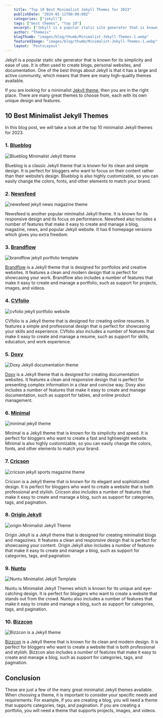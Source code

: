 ```yaml
---
    title: "Top 10 Best Minimalist Jekyll Themes for 2023"
    publishDate: "2024-01-11T00:00:00Z"
    categories: ["jekyll"]
    tags: ["best themes", "top 10"]
    excerpt: ["Jekyll is a popular static site generator that is known for its simplicity and ease of use. It is often used to create blogs, personal websites, and documentation."]
    author: "Themeix"
    blogThumb: "images/blog/thumb/Minimalist-Jekyll-Themes-1.webp" 
    featuredImage: "images/blog/thumb/Minimalist-Jekyll-Themes-1.webp"
    layout: 'PostsLayout'
---
```

Jekyll is a popular static site generator that is known for its simplicity and ease of use. It is often used to create blogs, personal websites, and documentation. One of the best things about Jekyll is that it has a large and active community, which means that there are many high-quality themes available.

If you are looking for a minimalist [Jekyll theme](https://themeix.com/product/category/jekyll-themes/), then you are in the right place. There are many great themes to choose from, each with its own unique design and features.

10 Best Minimalist Jekyll Themes
--------------------------------

In this blog post, we will take a look at the top 10 minimalist Jekyll themes for 2023.

### 1\. [Blueblog](https://themeix.com/product/category/jekyll-themes/)

![Blueblog Minimalist Jekyll theme](https://themeix.com/wp-content/uploads/Blueblog-Minimalist-Jekyll-theme.webp "Top 10 Best Minimalist Jekyll Themes for 2023 1")

Blueblog is a classic Jekyll theme that is known for its clean and simple design. It is perfect for bloggers who want to focus on their content rather than their website’s design. Blueblog is also highly customizable, so you can easily change the colors, fonts, and other elements to match your brand.

### 2\. [Newsfeed](https://themeix.com/product/newsfeed-responsive-jekyll-news-magazine-theme/)

![newsfeed jekyll news magazine theme](https://themeix.com/wp-content/uploads/newsfeed-jekyll-news-magazine-theme.webp "Top 10 Best Minimalist Jekyll Themes for 2023 2")

Newsfeed is another popular minimalist Jekyll theme. It is known for its responsive design and its focus on performance. Newsfeed also includes a number of features that make it easy to create and manage a blog, magazine, news, and popular Jekyll website. It has 6 homepage versions which gives you extra freedom.

### 3\. [Brandflow](https://themeix.com/product/brandflow-jekyll-portfolio-theme/)

![brandflow jekyll portfolio template](https://themeix.com/wp-content/uploads/brandflow-jekyll-portfolio-template.webp "Top 10 Best Minimalist Jekyll Themes for 2023 3")

[Brandflow](https://themeix.com/product/brandflow-jekyll-portfolio-theme/) is a Jekyll theme that is designed for portfolios and creative websites. It features a clean and modern design that is perfect for showcasing your work. Brandflow also includes a number of features that make it easy to create and manage a portfolio, such as support for projects, images, and videos.

### 4\. [CVfolio](https://themeix.com/product/cvfolio-jekyll-cv-resume-personal-portfolio-theme/)

![cvfolio jekyll portfolio website](https://themeix.com/wp-content/uploads/cvfolio-jekyll-portfolio-website.webp "Top 10 Best Minimalist Jekyll Themes for 2023 4")

CVfolio is a Jekyll theme that is designed for creating online resumes. It features a simple and professional design that is perfect for showcasing your skills and experience. CVfolio also includes a number of features that make it easy to create and manage a resume, such as support for skills, education, and work experience.

### 5\. [Doxy](https://themeix.com/product/doxy-documentation-website-jekyll-template/)

![Doxy Jekyll documentation theme](https://themeix.com/wp-content/uploads/Doxy-Jekyll-documentation-theme.webp "Top 10 Best Minimalist Jekyll Themes for 2023 5")

[Doxy](https://themeix.com/product/doxy-documentation-website-jekyll-template/) is a Jekyll theme that is designed for creating documentation websites. It features a clean and responsive design that is perfect for presenting complex information in a clear and concise way. Doxy also includes a number of features that make it easy to create and manage documentation, such as support for tables, and online product management.

### 6\. [Minimal](https://themeforest.net/item/minimal-responsive-jekyll-theme/20919389)

![minimal jekyll theme](https://themeix.com/wp-content/uploads/minimal-jekyll-theme.webp "Top 10 Best Minimalist Jekyll Themes for 2023 6")

Minimal is a Jekyll theme that is known for its simplicity and speed. It is perfect for bloggers who want to create a fast and lightweight website. Minimal is also highly customizable, so you can easily change the colors, fonts, and other elements to match your brand.

### 7\. [Cricson](https://themeix.com/product/cricson-responsive-magazine-jekyll-blog-theme/)

![cricson jekyll sports magazine theme](https://themeix.com/wp-content/uploads/cricson-jekyll-sports-magazine-theme.webp "Top 10 Best Minimalist Jekyll Themes for 2023 7")

Cricson is a Jekyll theme that is known for its elegant and sophisticated design. It is perfect for bloggers who want to create a website that is both professional and stylish. Cricson also includes a number of features that make it easy to create and manage a blog, such as support for categories, tags, and pagination.

### 8\. [Origin Jekyll](https://jekyllthemes.io/theme/origin-modern-blog-theme)

![origin Minimalist Jekyll Theme](https://themeix.com/wp-content/uploads/origin-Minimalist-Jekyll-Theme.webp "Top 10 Best Minimalist Jekyll Themes for 2023 8")

Origin Jekyll is a Jekyll theme that is designed for creating minimalist blogs and magazines. It features a clean and responsive design that is perfect for showcasing your content. Origin Jekyll also includes a number of features that make it easy to create and manage a blog, such as support for categories, tags, and pagination.

### 9\. [Nuntu](https://jekyllthemes.io/theme/nuntu-portfolio-jekyll-theme)

![Nuntu Minimalist Jekyll Template](https://themeix.com/wp-content/uploads/Nuntu-Minimalist-Jekyll-Template.webp "Top 10 Best Minimalist Jekyll Themes for 2023 9")

Nuntu is Minimalist Jekyll Themes which is known for its unique and eye-catching design. It is perfect for bloggers who want to create a website that stands out from the crowd. Nuntu also includes a number of features that make it easy to create and manage a blog, such as support for categories, tags, and pagination.

### 10\. [Bizzcon](https://themeix.com/product/bizzcon-multipurpose-jekyll-business-theme/)

![Bizzcon is a Jekyll theme](https://themeix.com/wp-content/uploads/Bizzcon-is-a-Jekyll-theme.webp "Top 10 Best Minimalist Jekyll Themes for 2023 10")

[Bizzcon](https://themeix.com/product/bizzcon-multipurpose-jekyll-business-theme/) is a Jekyll theme that is known for its clean and modern design. It is perfect for bloggers who want to create a website that is both professional and stylish. Bizzcon also includes a number of features that make it easy to create and manage a blog, such as support for categories, tags, and pagination.

Conclusion
----------

These are just a few of the many great minimalist Jekyll themes available. When choosing a theme, it is important to consider your specific needs and requirements. For example, if you are creating a blog, you will need a theme that supports categories, tags, and pagination. If you are creating a portfolio, you will need a theme that supports projects, images, and videos.